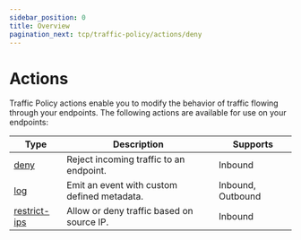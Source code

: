 ```yaml
---
sidebar_position: 0
title: Overview
pagination_next: tcp/traffic-policy/actions/deny
---
```


# Actions

Traffic Policy actions enable you to modify the behavior of traffic flowing through your endpoints. The following actions are available for use on your endpoints:

| Type                         | Description                                 | Supports          |
| ---------------------------- | ------------------------------------------- | ----------------- |
| [deny](deny)                 | Reject incoming traffic to an endpoint.     | Inbound           |
| [log](log)                   | Emit an event with custom defined metadata. | Inbound, Outbound |
| [restrict-ips](restrict-ips) | Allow or deny traffic based on source IP.   | Inbound           |
